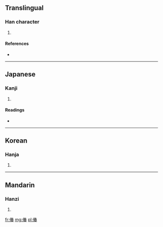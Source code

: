 ==Translingual==

===Han character===
{{Han char|rn=9|rad=人|as=09|sn=11|four=2526<sub>3</sub>|canj=人手大日 (OQKA)}}

# {{defn|Han|sort=人09}}

====References====
* {{Han ref|kx=0110.010|dkj=00833|dj=0233.140|hdz=10186.080|uh=5046|ud=20550|bh=D462|bd=54370}}

----

==Japanese==

===Kanji===
{{ja-kanji|grade=|rs=人09}}

# {{defn|lang=ja|sort=人09}}

====Readings====
* {{ja-readings|on=[[しゅん]] (shun)|kun=[[あつい]] (atsui), [[うごめく]] (ugomeku)}}

----

==Korean==

===Hanja===
{{ko-hanja|hangeul=춘|rv=chun|mr=ch'un}}

# {{defn|lang=ko|sort=人09}}

----

==Mandarin==

===Hanzi===
{{cmn-hanzi|pin=[[chǔn]] ([[chun3]])|wg=ch'un<sup>3</sup>}}

# {{defn|lang=cmn|sort=人09}}

[[fr:偆]]
[[mg:偆]]
[[pl:偆]]